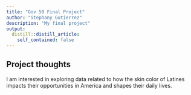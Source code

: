 ```yaml
---
title: "Gov 50 Final Project"
author: "Stephany Gutierrez"
description: "My final project"
output:
  distill::distill_article:
    self_contained: false
---
```




## Project thoughts

I am interested in exploring data related to how the skin color of Latines impacts their opportunities in America and shapes their daily lives.
